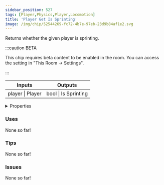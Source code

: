 ```yaml
---
sidebar_position: 527
tags: [Player,Physics,Player,Locomotion]
title: 'Player Get Is Sprinting'
image: /img/chip/52544269-fc72-4b7e-97eb-23d9b84af1e2.svg
---
```


Returns whether the given player is sprinting.

:::caution BETA

This chip requires beta content to be enabled in the room. You can access the setting in "This Room -> Settings".

:::

<IChip uuid="52544269-fc72-4b7e-97eb-23d9b84af1e2"/>

<table><thead><tr><th>Inputs</th><th>Outputs</th></tr></thead><tbody><tr><td>player | Player</td><td>bool | Is Sprinting</td></tr></tbody></table>

<details>
  <summary>Properties</summary>
  <div>
    <div>
    <table>
      <tbody>
        <tr>
          <td>Is beta required?</td>
          <td>Yes</td>
        </tr>
        <tr>
          <td>Is chip a trolling risk?</td>
          <td>No</td>
        </tr>
        <tr>
          <td>Is chip a role assignment risk?</td>
          <td>No</td>
        </tr>
        <tr>
          <td>Chip UUID</td>
          <td>52544269-fc72-4b7e-97eb-23d9b84af1e2</td>
        </tr>
        <tr>
          <td>Room availability</td>
          <td>Available everywhere</td>
        </tr>
      </tbody>
    </table>
    </div>
  </div>
</details>

### Uses

None so far!

### Tips

None so far!

### Issues

None so far!